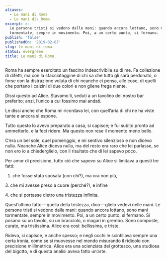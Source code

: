 ```yaml
---
aliases:
  - Le mani di Roma
  - Le mani di\_Roma
excerpt: >-
  Le persone tristi si vedono dalle mani: quando ancora lottano, sono mani
  tormentate, sempre in movimento. Poi, a un certo punto, si fermano.
publish: 'false'
publishedOn: '2019-02-07'
slug: le-mani-di-roma
status: evergreen
title: Le mani di Roma
---
```

Roma ha sempre esercitato un fascino indescrivibile su di me. Fa collezione di difetti, ma con la sfacciataggine di chi sa che tutto gli sarà perdonato, o forse con la distrazione voluta di chi neanche ci pensa, alle cose, di quelli che portano i calzini di due colori e non gliene frega niente.

Dissi questo ad Alice. Stavamo lì, seduti a un tavolino del nostro bar preferito; anzi, l’unico a cui fossimo mai andati.

Le dissi anche che Roma mi ricordava lei, con quell’aria di chi ne ha viste tante e ancora si espone.

Tutto questo lo avevo preparato a casa, si capisce; e fui subito pronto ad ammetterlo, e la feci ridere. Ma questo non rese il momento meno bello.

C’era un bel sole, quel pomeriggio, e mi sentivo silenzioso e non dicevo nulla. Neanche Alice diceva nulla, ma del resto era raro che lei parlasse, se non ero io a chiederglielo, con il risultato che di lei sapevo poco.

Per amor di precisione, tutto ciò che sapevo su Alice si limitava a questi tre fatti:

1. che fosse stata sposata (con chi?), ma ora non più,

3\. che mi avesse preso a cuore (perché?), e infine

4\. che si portasse dietro una tristezza infinita.

Quest’ultimo fatto — quella della tristezza, dico — glielo vedevi nelle mani. Le persone tristi si vedono dalle mani: quando ancora lottano, sono mani tormentate, sempre in movimento. Poi, a un certo punto, si fermano. Si posano su un tavolo, su un bracciolo, o magari in grembo. Sono composte, curate, ma tristissima. Alice era così: bellissima, e triste.

Rideva, si capisce, e anche spesso; e negli occhi le scintillava sempre una certa ironia, come se si muovesse nel mondo misurando il ridicolo con precisione millimetrica. Alice era una scienziata del grottesco, una studiosa del bigotto, e di questa analisi aveva fatto un’arte.
